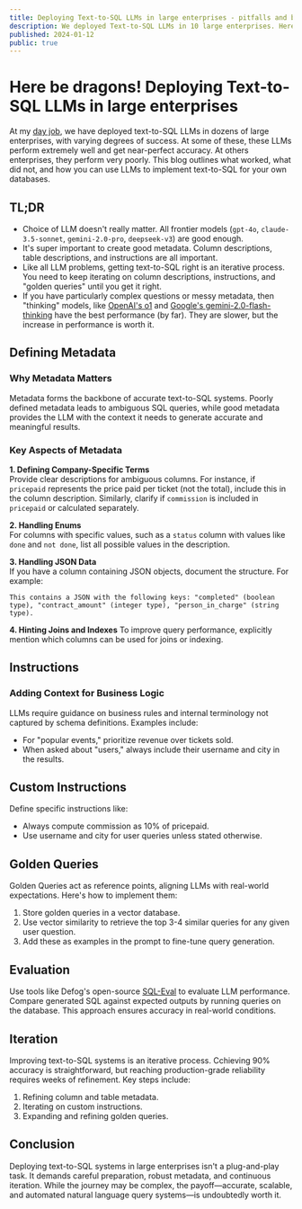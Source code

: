 ```yaml
---
title: Deploying Text-to-SQL LLMs in large enterprises - pitfalls and best practices
description: We deployed Text-to-SQL LLMs in 10 large enterprises. Here is what worked and what did not.
published: 2024-01-12
public: true
---
```


# Here be dragons! Deploying Text-to-SQL LLMs in large enterprises

At my [day job](https://defog.ai), we have deployed text-to-SQL LLMs in dozens of large enterprises, with varying degrees of success. At some of these, these LLMs perform extremely well and get near-perfect accuracy. At others enterprises, they perform very poorly. This blog outlines what worked, what did not, and how you can use LLMs to implement text-to-SQL for your own databases.

## TL;DR
- Choice of LLM doesn't really matter. All frontier models (`gpt-4o`, `claude-3.5-sonnet`, `gemini-2.0-pro`, `deepseek-v3`) are good enough.
- It's super important to create good metadata. Column descriptions, table descriptions, and instructions are all important.
- Like all LLM problems, getting text-to-SQL right is an iterative process. You need to keep iterating on column descriptions, instructions, and "golden queries" until you get it right.
- If you have particularly complex questions or messy metadata, then "thinking" models, like [OpenAI's o1](https://platform.openai.com/docs/models/o1) and [Google's gemini-2.0-flash-thinking](https://ai.google.dev/gemini-api/docs/thinking-mode) have the best performance (by far). They are slower, but the increase in performance is worth it.

## Defining Metadata

### Why Metadata Matters
Metadata forms the backbone of accurate text-to-SQL systems. Poorly defined metadata leads to ambiguous SQL queries, while good metadata provides the LLM with the context it needs to generate accurate and meaningful results.

### Key Aspects of Metadata

**1. Defining Company-Specific Terms**  
Provide clear descriptions for ambiguous columns. For instance, if `pricepaid` represents the price paid per ticket (not the total), include this in the column description. Similarly, clarify if `commission` is included in `pricepaid` or calculated separately.

**2. Handling Enums**  
For columns with specific values, such as a `status` column with values like `done` and `not done`, list all possible values in the description.

**3. Handling JSON Data**  
If you have a column containing JSON objects, document the structure. For example:  
```text
This contains a JSON with the following keys: "completed" (boolean type), "contract_amount" (integer type), "person_in_charge" (string type). 
```

**4. Hinting Joins and Indexes**
To improve query performance, explicitly mention which columns can be used for joins or indexing.

## Instructions
### Adding Context for Business Logic
LLMs require guidance on business rules and internal terminology not captured by schema definitions. Examples include:

- For "popular events," prioritize revenue over tickets sold.
- When asked about "users," always include their username and city in the results.

## Custom Instructions
Define specific instructions like:

- Always compute commission as 10% of pricepaid.
- Use username and city for user queries unless stated otherwise.


## Golden Queries
Golden Queries act as reference points, aligning LLMs with real-world expectations. Here's how to implement them:

1. Store golden queries in a vector database.
2. Use vector similarity to retrieve the top 3-4 similar queries for any given user question.
3. Add these as examples in the prompt to fine-tune query generation.

## Evaluation
Use tools like Defog's open-source [SQL-Eval](https://github.com/defog-ai/sql-eval) to evaluate LLM performance. Compare generated SQL against expected outputs by running queries on the database. This approach ensures accuracy in real-world conditions.


## Iteration
Improving text-to-SQL systems is an iterative process. Cchieving 90% accuracy is straightforward, but reaching production-grade reliability requires weeks of refinement. Key steps include:

1. Refining column and table metadata.
2. Iterating on custom instructions.
3. Expanding and refining golden queries.

## Conclusion
Deploying text-to-SQL systems in large enterprises isn't a plug-and-play task. It demands careful preparation, robust metadata, and continuous iteration. While the journey may be complex, the payoff—accurate, scalable, and automated natural language query systems—is undoubtedly worth it.
